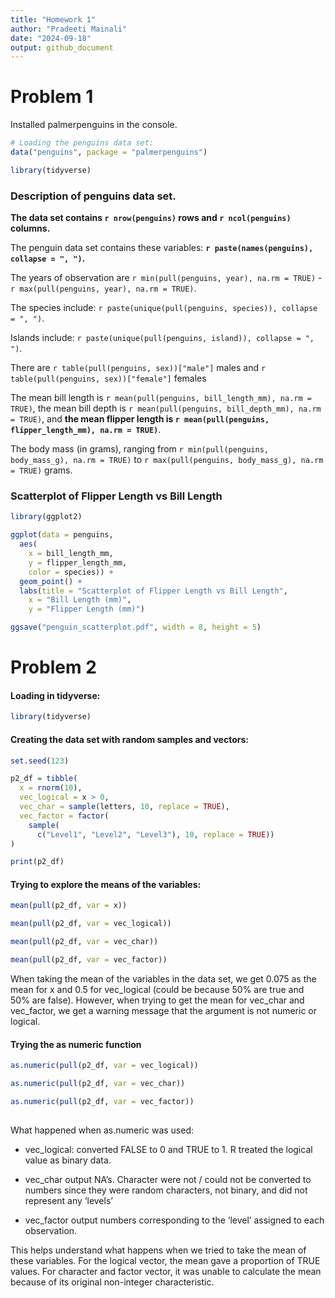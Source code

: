 ```yaml
---
title: "Homework 1"
author: "Pradeeti Mainali"
date: "2024-09-18"
output: github_document
---
```


# Problem 1

Installed palmerpenguins in the console.

```r
# Loading the penguins data set:
data("penguins", package = "palmerpenguins")
```

```r
library(tidyverse)
```

### Description of penguins data set.

**The data set contains `r nrow(penguins)` rows and `r ncol(penguins)` columns.**

The penguin data set contains these variables:
**`r paste(names(penguins), collapse = ", ")`.**

The years of observation are 
`r min(pull(penguins, year), na.rm = TRUE)` 
- `r max(pull(penguins, year), na.rm = TRUE)`.

The species include: 
`r paste(unique(pull(penguins, species)), collapse = ", ")`.

Islands include: 
`r paste(unique(pull(penguins, island)), collapse = ", ")`.

There are `r table(pull(penguins, sex))["male"]` males 
and `r table(pull(penguins, sex))["female"]` females

The mean bill length is `r mean(pull(penguins, bill_length_mm), na.rm = TRUE)`,
the mean bill depth is `r mean(pull(penguins, bill_depth_mm), na.rm = TRUE)`,
and **the mean flipper length is `r mean(pull(penguins, flipper_length_mm), na.rm = TRUE)`**.

The body mass (in grams), ranging from 
`r min(pull(penguins, body_mass_g), na.rm = TRUE)` 
to `r max(pull(penguins, body_mass_g), na.rm = TRUE)` grams.

### Scatterplot of Flipper Length vs Bill Length

```r
library(ggplot2)

ggplot(data = penguins, 
  aes(
    x = bill_length_mm, 
    y = flipper_length_mm, 
    color = species)) +
  geom_point() +
  labs(title = "Scatterplot of Flipper Length vs Bill Length",
    x = "Bill Length (mm)",
    y = "Flipper Length (mm)")

ggsave("penguin_scatterplot.pdf", width = 8, height = 5)
```

# Problem 2

#### Loading in tidyverse:

```r
library(tidyverse)
```

#### Creating the data set with random samples and vectors: 

```r
set.seed(123)

p2_df = tibble(
  x = rnorm(10),
  vec_logical = x > 0,
  vec_char = sample(letters, 10, replace = TRUE),
  vec_factor = factor(
    sample(
      c("Level1", "Level2", "Level3"), 10, replace = TRUE))
)

print(p2_df)
```

#### Trying to explore the means of the variables:

```r

mean(pull(p2_df, var = x))

mean(pull(p2_df, var = vec_logical))

mean(pull(p2_df, var = vec_char))

mean(pull(p2_df, var = vec_factor))
```

When taking the mean of the variables in the data set,
we get 0.075 as the mean for x and 0.5 for vec_logical 
(could be because 50% are true and 50% are false). 
However, when trying to get the mean for vec_char and vec_factor, 
we get a warning message that the argument is not numeric or logical.

#### Trying the as numeric function

```r

as.numeric(pull(p2_df, var = vec_logical))

as.numeric(pull(p2_df, var = vec_char))

as.numeric(pull(p2_df, var = vec_factor))
   
```

What happened when as.numeric was used:

* vec_logical: converted FALSE to 0 and TRUE to 1. R treated the logical value as binary data. 

* vec_char output NA's. Character were not / could not be converted to numbers since they were random characters, not binary, and did not represent any 'levels'

* vec_factor output numbers corresponding to the 'level' assigned to each observation. 

This helps understand what happens when we tried to take the mean of these variables. For the logical vector, the mean gave a proportion of TRUE values. For character and factor vector, it was unable to calculate the mean because of its original non-integer characteristic.

